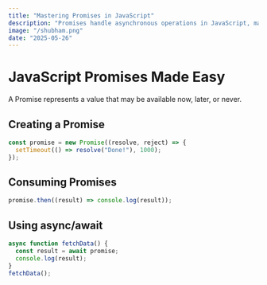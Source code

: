 ```yaml
---
title: "Mastering Promises in JavaScript"
description: "Promises handle asynchronous operations in JavaScript, making your code cleaner and more readable. Learn how to use `.then()`, `.catch()`, and `async/await`."
image: "/shubham.png"
date: "2025-05-26"
---
```


# JavaScript Promises Made Easy

A Promise represents a value that may be available now, later, or never.

## Creating a Promise

```js
const promise = new Promise((resolve, reject) => {
  setTimeout(() => resolve("Done!"), 1000);
});
```

## Consuming Promises

```js
promise.then((result) => console.log(result));
```

## Using async/await

```js
async function fetchData() {
  const result = await promise;
  console.log(result);
}
fetchData();
```
